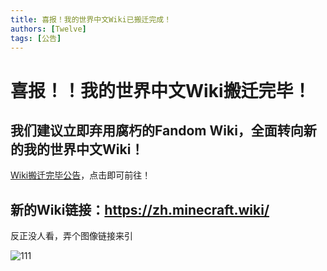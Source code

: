 ```yaml
---
title: 喜报！我的世界中文Wiki已搬迁完成！
authors: [Twelve]
tags: [公告]
---
```


# **喜报！！我的世界中文Wiki搬迁完毕！**

## 我们建议立即弃用腐朽的Fandom Wiki，全面转向新的我的世界中文Wiki！

[Wiki搬迁完毕公告](https://zh.minecraft.wiki/w/Minecraft_Wiki:%E8%BF%81%E7%A7%BB%E9%80%9A%E7%9F%A5)，点击即可前往！

## 新的Wiki链接：https://zh.minecraft.wiki/

反正没人看，弄个图像链接来引

![111](/static/img/pages/minecraftBat.png)
